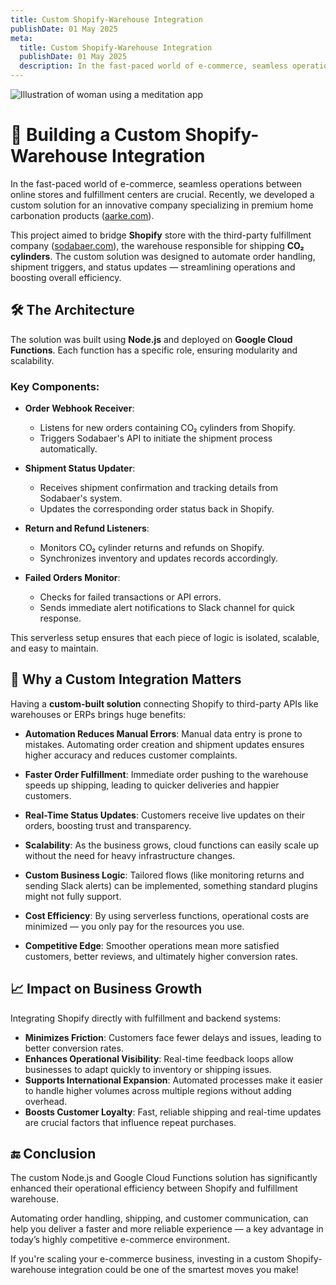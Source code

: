```yaml
---
title: Custom Shopify-Warehouse Integration
publishDate: 01 May 2025
meta:
  title: Custom Shopify-Warehouse Integration
  publishDate: 01 May 2025
  description: In the fast-paced world of e-commerce, seamless operations between online stores and fulfillment centers are crucial.
---
```


![Illustration of woman using a meditation app](/assets/images/casual-life-3d-workspace.webp)

# 🔗 Building a Custom Shopify-Warehouse Integration

In the fast-paced world of e-commerce, seamless operations between online stores and fulfillment centers are crucial. Recently, we developed a custom solution for an innovative company specializing in premium home carbonation products ([aarke.com](https://aarke.com/en-roe)). 

This project aimed to bridge **Shopify** store with the third-party fulfillment company ([sodabaer.com](https://www.sodabaer.com/en)), the warehouse responsible for shipping **CO₂ cylinders**. The custom solution was designed to automate order handling, shipment triggers, and status updates — streamlining operations and boosting overall efficiency.

## 🛠️ The Architecture

The solution was built using **Node.js** and deployed on **Google Cloud Functions**. Each function has a specific role, ensuring modularity and scalability.

### Key Components:

- **Order Webhook Receiver**: 
  - Listens for new orders containing CO₂ cylinders from Shopify.
  - Triggers Sodabaer's API to initiate the shipment process automatically.

- **Shipment Status Updater**:
  - Receives shipment confirmation and tracking details from Sodabaer's system.
  - Updates the corresponding order status back in Shopify.

- **Return and Refund Listeners**:
  - Monitors CO₂ cylinder returns and refunds on Shopify.
  - Synchronizes inventory and updates records accordingly.

- **Failed Orders Monitor**:
  - Checks for failed transactions or API errors.
  - Sends immediate alert notifications to Slack channel for quick response.

This serverless setup ensures that each piece of logic is isolated, scalable, and easy to maintain.

## 🌟 Why a Custom Integration Matters

Having a **custom-built solution** connecting Shopify to third-party APIs like warehouses or ERPs brings huge benefits:

- **Automation Reduces Manual Errors**: Manual data entry is prone to mistakes. Automating order creation and shipment updates ensures higher accuracy and reduces customer complaints.

- **Faster Order Fulfillment**: Immediate order pushing to the warehouse speeds up shipping, leading to quicker deliveries and happier customers.

- **Real-Time Status Updates**: Customers receive live updates on their orders, boosting trust and transparency.

- **Scalability**: As the business grows, cloud functions can easily scale up without the need for heavy infrastructure changes.

- **Custom Business Logic**: Tailored flows (like monitoring returns and sending Slack alerts) can be implemented, something standard plugins might not fully support.

- **Cost Efficiency**: By using serverless functions, operational costs are minimized — you only pay for the resources you use.

- **Competitive Edge**: Smoother operations mean more satisfied customers, better reviews, and ultimately higher conversion rates.

## 📈 Impact on Business Growth

Integrating Shopify directly with fulfillment and backend systems:

- **Minimizes Friction**: Customers face fewer delays and issues, leading to better conversion rates.
- **Enhances Operational Visibility**: Real-time feedback loops allow businesses to adapt quickly to inventory or shipping issues.
- **Supports International Expansion**: Automated processes make it easier to handle higher volumes across multiple regions without adding overhead.
- **Boosts Customer Loyalty**: Fast, reliable shipping and real-time updates are crucial factors that influence repeat purchases.

## 🔚 Conclusion

The custom Node.js and Google Cloud Functions solution has significantly enhanced their operational efficiency between Shopify and fulfillment warehouse. 

Automating order handling, shipping, and customer communication, can help you deliver a faster and more reliable experience — a key advantage in today’s highly competitive e-commerce environment.

If you're scaling your e-commerce business, investing in a custom Shopify-warehouse integration could be one of the smartest moves you make!
